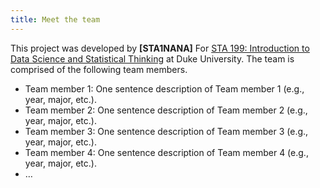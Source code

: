 ```yaml
---
title: Meet the team
---
```


This project was developed by **\[STA1NANA]** For [STA 199: Introduction to Data Science and Statistical Thinking](https://sta199-s25.github.io/) at Duke University.
The team is comprised of the following team members.

-   Team member 1: One sentence description of Team member 1 (e.g., year, major, etc.).
-   Team member 2: One sentence description of Team member 2 (e.g., year, major, etc.).
-   Team member 3: One sentence description of Team member 3 (e.g., year, major, etc.).
-   Team member 4: One sentence description of Team member 4 (e.g., year, major, etc.).
-   ...
